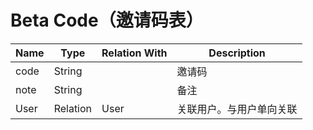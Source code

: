 # Beta Code（邀请码表）

| Name | Type     | Relation With | Description  |
| ---- | -------- | ------------- | ------------ |
| code | String   |               | 邀请码          |
| note | String   |               | 备注        |
| User | Relation | User          | 关联用户。与用户单向关联 |

